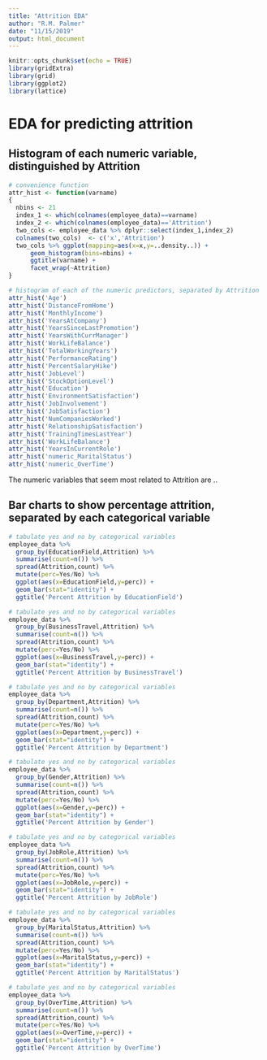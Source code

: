 ```yaml
---
title: "Attrition EDA"
author: "R.M. Palmer"
date: "11/15/2019"
output: html_document
---
```


```r
knitr::opts_chunk$set(echo = TRUE)
library(gridExtra)
library(grid)
library(ggplot2)
library(lattice)

```

# EDA for predicting attrition

## Histogram of each numeric variable, distinguished by Attrition

```r
# convenience function
attr_hist <- function(varname)
{
  nbins <- 21
  index_1 <- which(colnames(employee_data)==varname)
  index_2 <- which(colnames(employee_data)=='Attrition')
  two_cols <- employee_data %>% dplyr::select(index_1,index_2)
  colnames(two_cols)  <- c('x','Attrition')
  two_cols %>% ggplot(mapping=aes(x=x,y=..density..)) +
      geom_histogram(bins=nbins) +
      ggtitle(varname) +
      facet_wrap(~Attrition)
}

# histogram of each of the numeric predictors, separated by Attrition
attr_hist('Age')
attr_hist('DistanceFromHome')
attr_hist('MonthlyIncome')
attr_hist('YearsAtCompany')
attr_hist('YearsSinceLastPromotion')
attr_hist('YearsWithCurrManager')
attr_hist('WorkLifeBalance')
attr_hist('TotalWorkingYears')
attr_hist('PerformanceRating')
attr_hist('PercentSalaryHike')
attr_hist('JobLevel')
attr_hist('StockOptionLevel')
attr_hist('Education')
attr_hist('EnvironmentSatisfaction')
attr_hist('JobInvolvement')
attr_hist('JobSatisfaction')
attr_hist('NumCompaniesWorked')
attr_hist('RelationshipSatisfaction')
attr_hist('TrainingTimesLastYear')
attr_hist('WorkLifeBalance')
attr_hist('YearsInCurrentRole')
attr_hist('numeric_MaritalStatus')
attr_hist('numeric_OverTime')

```
The numeric variables that seem most related to Attrition are ..


## Bar charts to show percentage attrition, separated by each categorical variable

```r
# tabulate yes and no by categorical variables
employee_data %>%
  group_by(EducationField,Attrition) %>%
  summarise(count=n()) %>%
  spread(Attrition,count) %>% 
  mutate(perc=Yes/No) %>% 
  ggplot(aes(x=EducationField,y=perc)) + 
  geom_bar(stat="identity") +
  ggtitle('Percent Attrition by EducationField')
```

```r
# tabulate yes and no by categorical variables
employee_data %>%
  group_by(BusinessTravel,Attrition) %>%
  summarise(count=n()) %>%
  spread(Attrition,count) %>% 
  mutate(perc=Yes/No) %>% 
  ggplot(aes(x=BusinessTravel,y=perc)) + 
  geom_bar(stat="identity") +
  ggtitle('Percent Attrition by BusinessTravel')
```

```r
# tabulate yes and no by categorical variables
employee_data %>%
  group_by(Department,Attrition) %>%
  summarise(count=n()) %>%
  spread(Attrition,count) %>% 
  mutate(perc=Yes/No) %>% 
  ggplot(aes(x=Department,y=perc)) + 
  geom_bar(stat="identity") +
  ggtitle('Percent Attrition by Department')
```

```r
# tabulate yes and no by categorical variables
employee_data %>%
  group_by(Gender,Attrition) %>%
  summarise(count=n()) %>%
  spread(Attrition,count) %>% 
  mutate(perc=Yes/No) %>% 
  ggplot(aes(x=Gender,y=perc)) + 
  geom_bar(stat="identity") +
  ggtitle('Percent Attrition by Gender')
```

```r
# tabulate yes and no by categorical variables
employee_data %>%
  group_by(JobRole,Attrition) %>%
  summarise(count=n()) %>%
  spread(Attrition,count) %>% 
  mutate(perc=Yes/No) %>% 
  ggplot(aes(x=JobRole,y=perc)) + 
  geom_bar(stat="identity") +
  ggtitle('Percent Attrition by JobRole')
```

```r
# tabulate yes and no by categorical variables
employee_data %>%
  group_by(MaritalStatus,Attrition) %>%
  summarise(count=n()) %>%
  spread(Attrition,count) %>% 
  mutate(perc=Yes/No) %>% 
  ggplot(aes(x=MaritalStatus,y=perc)) + 
  geom_bar(stat="identity") +
  ggtitle('Percent Attrition by MaritalStatus')
```

```r
# tabulate yes and no by categorical variables
employee_data %>%
  group_by(OverTime,Attrition) %>%
  summarise(count=n()) %>%
  spread(Attrition,count) %>% 
  mutate(perc=Yes/No) %>% 
  ggplot(aes(x=OverTime,y=perc)) + 
  geom_bar(stat="identity") +
  ggtitle('Percent Attrition by OverTime')
```

